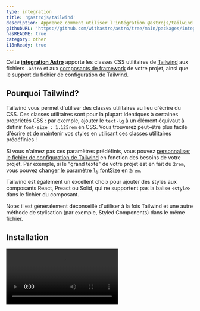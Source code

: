 ```yaml
---
type: integration
title: '@astrojs/tailwind'
description: Apprenez comment utiliser l'intégration @astrojs/tailwind dans votre projet Astro.
githubURL: 'https://github.com/withastro/astro/tree/main/packages/integrations/tailwind/'
hasREADME: true
category: other
i18nReady: true
---
```



Cette **[integration Astro][astro-integration]** apporte les classes CSS utilitaires de [Tailwind](https://tailwindcss.com/) aux fichiers `.astro` et aux [composants de framework](/fr/core-concepts/framework-components/) de votre projet, ainsi que le support du fichier de configuration de Tailwind.

## Pourquoi Tailwind?

Tailwind vous permet d'utiliser des classes utilitaires au lieu d'écrire du CSS. Ces classes utilitaires sont pour la plupart identiques à certaines propriétés CSS : par exemple, ajouter le `text-lg` à un élément équivaut à définir `font-size : 1.125rem` en CSS. Vous trouverez peut-être plus facile d'écrire et de maintenir vos styles en utilisant ces classes utilitaires prédéfinies !

Si vous n'aimez pas ces paramètres prédéfinis, vous pouvez [personnaliser le fichier de configuration de Tailwind](https://tailwindcss.com/docs/configuration) en fonction des besoins de votre projet. Par exemple, si le "grand texte" de votre projet est en fait du `2rem`, vous pouvez [changer le paramètre `lg` fontSize](https://tailwindcss.com/docs/font-size#customizing-your-theme) en `2rem`.

Tailwind est également un excellent choix pour ajouter des styles aux composants React, Preact ou Solid, qui ne supportent pas la balise `<style>` dans le fichier du composant.

Note: il est généralement déconseillé d'utiliser à la fois Tailwind et une autre méthode de stylisation (par exemple, Styled Components) dans le même fichier.

## Installation

<Video src="https://user-images.githubusercontent.com/4033662/197398760-8fd30eff-4d13-449d-a598-00a6a1ac4644.mp4" type="video/mp4" />

### Installation Rapide

L'outil en ligne de commande `astro add` automatise l'installation pour vous. Exécutez l'une des commandes suivantes dans une nouvelle fenêtre de terminal. (Si vous n'êtes pas sûr du gestionnaire de paquets que vous utilisez, exécutez la première commande). Ensuite, suivez les invites, et tapez "y" dans le terminal (ce qui signifie "oui") pour chacune d'entre elles.

```sh
# Si vous utilisez NPM
npx astro add tailwind
# Si vous utilisez Yarn
yarn astro add tailwind
# Si vous utilisez PNPM
pnpm astro add tailwind
```

Si vous rencontrez des problèmes, [n'hésitez pas à nous les signaler sur GitHub](https://github.com/withastro/astro/issues) et à essayer les étapes d'installation manuelle ci-dessous.

### Installation manuelle

Tout d'abord, installez les paquets `@astrojs/tailwind` et `tailwindcss` en utilisant votre gestionnaire de paquets. Si vous utilisez npm ou si vous n'êtes pas sûr, lancez ceci dans le terminal :

```sh
npm install @astrojs/tailwind tailwindcss
```

Ensuite, appliquez cette intégration à votre fichier `astro.config.*` en utilisant la propriété `integrations`:

```js ins={3} "tailwind()"
// astro.config.mjs
import { defineConfig } from 'astro/config';
import tailwind from '@astrojs/tailwind';

export default defineConfig({
  // ...
  integrations: [tailwind()],
});
```

## Usage

Lorsque vous installez l'intégration, les classes utilitaires de Tailwind devraient être prêtes à l'emploi. Consultez la [documentation de Tailwind](https://tailwindcss.com/docs/utility-first) pour apprendre à utiliser Tailwind, et si vous voyez une classe utilitaire que vous voulez essayer, ajoutez-la à n'importe quel élément HTML de votre projet !

[Autoprefixer](https://github.com/postcss/autoprefixer) est également mis en place automatiquement lorsque l'on travaille en mode dev, et pour les builds de production, afin que les classes Tailwind fonctionnent dans les anciens navigateurs.

<Video src="https://user-images.githubusercontent.com/4033662/169918388-8ed153b2-0ba0-4b24-b861-d6e1cc800b6c.mp4" type="video/mp4" />

## Configuration

### Configurer Tailwind

Si vous avez utilisé les instructions d'installation rapide et que vous avez répondu oui à chaque question, vous verrez un fichier `tailwind.config.cjs` dans le répertoire racine de votre projet. Utilisez ce fichier pour modifier la configuration de Tailwind. Vous pouvez apprendre à personnaliser Tailwind en utilisant ce fichier dans la [documentation de Tailwind](https://tailwindcss.com/docs/configuration).

S'il n'existe pas encore, vous pouvez ajoutez votre propre fichier `tailwind.config.(js|cjs|mjs)` dans le répertoire racine et l'intégration utilisera ses configurations. Cela peut être intéressant si vous avez déjà configuré Tailwind dans un autre projet et que vous souhaitez transférer ces paramètres dans celui-ci.

### Configuration de l'Intégration

L'intégration Astro Tailwind gère la communication entre Astro et Tailwind et possède ses propres options. Modifiez-les dans le fichier `astro.config.mjs` (et *non* dans le fichier de configuration de Tailwind) qui contient les paramètres d'intégration de votre projet.

#### Fichier de configuration

Précédemment connu sous le nom de `config.path` dans `@astrojs/tailwind` v3. Voir le [changelog v4](https://github.com/withastro/astro/blob/main/packages/integrations/tailwind/CHANGELOG.md#400) pour mettre à jour votre configuration.

Si vous souhaitez utiliser un fichier de configuration Tailwind différent au lieu du fichier par défaut `tailwind.config.(js|cjs|mjs)`, spécifiez l'emplacement de ce fichier en utilisant l'option `configFile` de cette intégration. Si `configFile` est relatif, il sera résolu par rapport au répertoire de travail actuel.

:::caution
Il n'est pas recommandé de changer cela car cela peut causer des problèmes avec d'autres outils qui s'intègrent à Tailwind, comme l'extension officielle Tailwind VSCode.
:::

```js
// astro.config.mjs
import { defineConfig } from 'astro/config';
import tailwind from '@astrojs/tailwind';

export default defineConfig({
  integrations: [
    tailwind({
      // Exemple : Fournir un chemin personnalisé vers un fichier de configuration Tailwind
      configFile: './custom-config.cjs',
    }),
  ],
});
```

#### applyBaseStyles

Précédemment connu sous le nom `config.applyBaseStyles` dans `@astrojs/tailwind` v3. Voir le [changelog v4](https://github.com/withastro/astro/blob/main/packages/integrations/tailwind/CHANGELOG.md#400) pour mettre à jour votre configuration.

Par défaut, l'intégration importe un fichier `base.css` sur chaque page de votre projet. Ce fichier CSS de base comprend les trois principales directives `@tailwind`:

```css
/* Le fichier base.css injecté par défaut de l'intégration */
@tailwind base;
@tailwind components;
@tailwind utilities;
```

Pour désactiver ce comportement par défaut, attribuez la valeur `false` à `applyBaseStyles`. Cela peut être utile si vous devez définir votre propre fichier `base.css` (pour inclure une directive [`@layer`](https://tailwindcss.com/docs/functions-and-directives#layer), par exemple). Cela peut également être utile si vous ne souhaitez pas que `base.css` soit importé sur chaque page de votre projet.

```js
// astro.config.mjs
import { defineConfig } from 'astro/config';

export default defineConfig({
  integrations: [
    tailwind({
      // Exemple : Désactiver l'injection d'un import `base.css` de base sur chaque page.
      // Utile si vous avez besoin de définir et/ou d'importer votre propre `base.css`.
      applyBaseStyles: false,
    }),
  ],
});
```

Vous pouvez désormais [importer votre propre `base.css` en tant que feuille de style locale](/fr/guides/styling/#import-a-local-stylesheet).

## Examples

*   [Kit de démarrage Astro Tailwind](https://github.com/withastro/astro/tree/latest/examples/with-tailwindcss?on=github) vous permet de démarrer avec une base pour votre projet qui utilise Tailwind pour le stylisme.
*   La page d'accueil d'Astro utilise Tailwind. Consultez son [fichier de configuration Tailwind](https://github.com/withastro/astro.build/blob/main/tailwind.config.ts) ou un [exemple de composant](https://github.com/withastro/astro.build/blob/main/src/components/Checkbox.astro).
*   Les thèmes [Astro Ink](https://github.com/one-aalam/astro-ink), [Sarissa Blog](https://github.com/iozcelik/SarissaBlogAstroStarter), et [Creek](https://github.com/robertguss/Astro-Theme-Creek) utilisent Tailwind pour le style.
*   [Parcourez les projets Astro Tailwind sur GitHub](https://github.com/search?q=%22%40astrojs%2Ftailwind%22%3A+path%3A%2Fpackage.json\&type=code) pour plus d'exemples!

## Troubleshooting

### La classe n'existe pas avec les directives `@apply`

Lorsque vous utilisez la directive `@apply` dans une balise `<style>` d'Astro, Vue, Svelte ou d'une autre intégration de composant, cela peut générer des erreurs à propos de votre classe Tailwind personnalisée qui n'existe pas et faire échouer votre construction.

```sh
error   The `text-special` class does not exist. If `text-special` is a custom class, make sure it is defined within a `@layer` directive.
```

[Au lieu d'utiliser les directives `@layer` dans une feuille de style globale](https://tailwindcss.com/docs/functions-and-directives#using-apply-with-per-component-css), éfinissez vos styles personnalisés en ajoutant un plugin à votre configuration Tailwind pour y remédier :

```js
// tailwind.config.cjs
module.exports = {
  // ...
  plugins: [
    function ({ addComponents, theme }) {
      addComponents({
        '.btn': {
          padding: theme('spacing.4'),
          margin: 'auto',
        },
      });
    },
  ],
};
```

### Les modificateurs basés sur les classes ne fonctionnent pas avec les directives  `@apply`

Certaines classes Tailwind avec modificateurs reposent sur la combinaison de classes sur plusieurs éléments. Par exemple, `group-hover:text-gray` se compile en `.group:hover .text-gray`. Lorsque cela est utilisé avec la directive `@apply` dans les balises `<style>` Astro, les styles compilés sont supprimés lors de la compilation parce qu'ils ne correspondent à aucune balise dans le fichier `.astro`. Le même problème peut également se produire dans les composants du framework qui supportent les styles scopés comme Vue et Svelte.

Pour résoudre ce problème, vous pouvez utiliser des classes en ligne à la place :

```html
<p class="text-black group-hover:text-gray">Astro</p>
```

### Autres

*   Si votre installation ne semble pas fonctionner, essayez de redémarrer le serveur de développement.
*   Si vous modifiez et enregistrez un fichier et que votre site n'est pas mis à jour en conséquence, essayez d'actualiser la page.
*   Si l'actualisation de la page ne met pas à jour votre aperçu, ou si une nouvelle installation ne semble pas fonctionner, redémarrez le serveur de développement.

Pour obtenir de l'aide, consultez le canal `#support` du [Discord](https://astro.build/chat). Nos sympathiques membres de l'équipe d'assistance sont là pour vous aider !

Vous pouvez également consulter notre  [Documentation d'Intégration Astro][astro-integration] pour en savoir plus sur les intégrations.

[astro-integration]: /fr/guides/integrations-guide/

[astro-ui-frameworks]: /fr/core-concepts/framework-components/#using-framework-components

## Contribuer

Ce paquet est maintenu par l'équipe Astro's Core. Vous êtes les bienvenus pour soumettre un problème ou un PR !

## Changelog

Voir [CHANGELOG.md](https://github.com/withastro/astro/tree/main/packages/integrations/tailwind/CHANGELOG.md) pour l'historique des modifications apportées à cette intégration.
